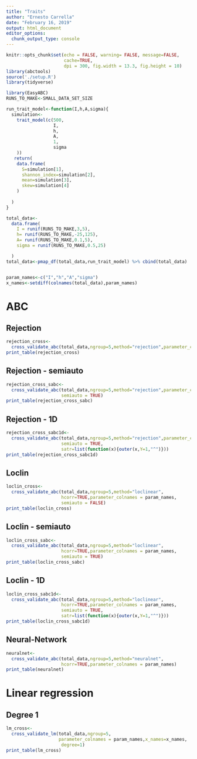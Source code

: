 ```yaml
---
title: "Traits"
author: "Ernesto Carrella"
date: "February 16, 2019"
output: html_document
editor_options: 
  chunk_output_type: console
---
```


```r
knitr::opts_chunk$set(echo = FALSE, warning= FALSE, message=FALSE,
                      cache=TRUE,
                      dpi = 300, fig.width = 13.3, fig.height = 10)
library(abctools)
source('./setup.R')
library(tidyverse)
```

```r
library(EasyABC)
RUNS_TO_MAKE<-SMALL_DATA_SET_SIZE

run_trait_model<-function(I,h,A,sigma){
  simulation<-
    trait_model(c(500,
                  I,
                  h,
                  A,
                  1,
                  sigma
    ))
   return(
    data.frame(
      S=simulation[1],
      shannon_index=simulation[2],
      mean=simulation[3],
      skew=simulation[4]
    )
    
  )
}

total_data<-
  data.frame(
    I = runif(RUNS_TO_MAKE,3,5),
    h= runif(RUNS_TO_MAKE,-25,125),
    A= runif(RUNS_TO_MAKE,0.1,5),
    sigma = runif(RUNS_TO_MAKE,0.5,25)

  )
total_data<-pmap_df(total_data,run_trait_model) %>% cbind(total_data)


param_names<-c("I","h","A","sigma")
x_names<-setdiff(colnames(total_data),param_names)

```

# ABC

## Rejection


```r
rejection_cross<-
  cross_validate_abc(total_data,ngroup=5,method="rejection",parameter_colnames = param_names)
print_table(rejection_cross)

```

## Rejection - semiauto


```r
rejection_cross_sabc<-
  cross_validate_abc(total_data,ngroup=5,method="rejection",parameter_colnames = param_names,
                     semiauto = TRUE)
print_table(rejection_cross_sabc)

```

## Rejection - 1D


```r
rejection_cross_sabc1d<-
  cross_validate_abc(total_data,ngroup=5,method="rejection",parameter_colnames = param_names,
                     semiauto = TRUE,
                     satr=list(function(x){outer(x,Y=1,"^")}))
print_table(rejection_cross_sabc1d)

```

## Loclin


```r
loclin_cross<-
  cross_validate_abc(total_data,ngroup=5,method="loclinear",
                     hcorr=TRUE,parameter_colnames = param_names,
                     semiauto = FALSE)
print_table(loclin_cross)

```

## Loclin - semiauto


```r
loclin_cross_sabc<-
  cross_validate_abc(total_data,ngroup=5,method="loclinear",
                     hcorr=TRUE,parameter_colnames = param_names,
                     semiauto = TRUE)
print_table(loclin_cross_sabc)

```

## Loclin - 1D


```r
loclin_cross_sabc1d<-
  cross_validate_abc(total_data,ngroup=5,method="loclinear",
                     hcorr=TRUE,parameter_colnames = param_names,
                     semiauto = TRUE,
                     satr=list(function(x){outer(x,Y=1,"^")}))
print_table(loclin_cross_sabc1d)

```

## Neural-Network

```r
neuralnet<-
  cross_validate_abc(total_data,ngroup=5,method="neuralnet",
                     hcorr=TRUE,parameter_colnames = param_names)
print_table(neuralnet)

```

# Linear regression


## Degree 1

```r
lm_cross<-
  cross_validate_lm(total_data,ngroup=5,
                    parameter_colnames = param_names,x_names=x_names,
                     degree=1)
print_table(lm_cross)

```


